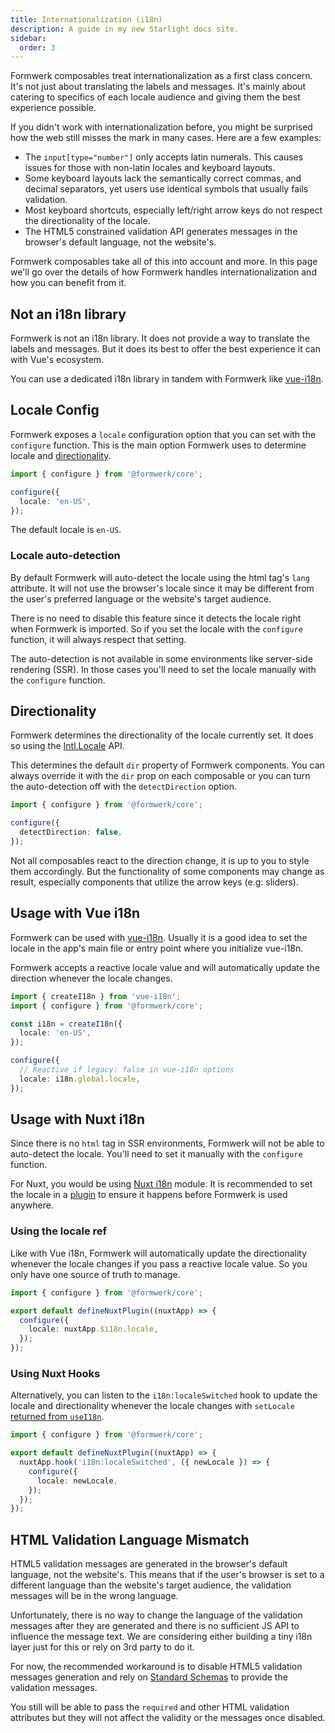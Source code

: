 ```yaml
---
title: Internationalization (i18n)
description: A guide in my new Starlight docs site.
sidebar:
  order: 3
---
```


Formwerk composables treat internationalization as a first class concern. It's not just about translating the labels and messages. It's mainly about catering to specifics of each locale audience and giving them the best experience possible.

If you didn't work with internationalization before, you might be surprised how the web still misses the mark in many cases. Here are a few examples:

- The `input[type="number"]` only accepts latin numerals. This causes issues for those with non-latin locales and keyboard layouts.
- Some keyboard layouts lack the semantically correct commas, and decimal separators, yet users use identical symbols that usually fails validation.
- Most keyboard shortcuts, especially left/right arrow keys do not respect the directionality of the locale.
- The HTML5 constrained validation API generates messages in the browser's default language, not the website's.

Formwerk composables take all of this into account and more. In this page we'll go over the details of how Formwerk handles internationalization and how you can benefit from it.

## Not an i18n library

Formwerk is not an i18n library. It does not provide a way to translate the labels and messages. But it does its best to offer the best experience it can with Vue's ecosystem.

You can use a dedicated i18n library in tandem with Formwerk like [vue-i18n](https://vue-i18n.intlify.dev/).

## Locale Config

Formwerk exposes a `locale` configuration option that you can set with the `configure` function. This is the main option Formwerk uses to determine locale and [directionality](#directionality).

```ts
import { configure } from '@formwerk/core';

configure({
  locale: 'en-US',
});
```

The default locale is `en-US`.

### Locale auto-detection

By default Formwerk will auto-detect the locale using the html tag's `lang` attribute. It will not use the browser's locale since it may be different from the user's preferred language or the website's target audience.

There is no need to disable this feature since it detects the locale right when Formwerk is imported. So if you set the locale with the `configure` function, it will always respect that setting.

The auto-detection is not available in some environments like server-side rendering (SSR). In those cases you'll need to set the locale manually with the `configure` function.

## Directionality

Formwerk determines the directionality of the locale currently set. It does so using the [Intl.Locale](https://developer.mozilla.org/en-US/docs/Web/JavaScript/Reference/Global_Objects/Intl/Locale) API.

This determines the default `dir` property of Formwerk components. You can always override it with the `dir` prop on each composable or you can turn the auto-detection off with the `detectDirection` option.

```ts
import { configure } from '@formwerk/core';

configure({
  detectDirection: false,
});
```

Not all composables react to the direction change, it is up to you to style them accordingly. But the functionality of some components may change as result, especially components that utilize the arrow keys (e.g: sliders).

## Usage with Vue i18n

Formwerk can be used with [vue-i18n](https://vue-i18n.intlify.dev/). Usually it is a good idea to set the locale in the app's main file or entry point where you initialize vue-i18n.

Formwerk accepts a reactive locale value and will automatically update the direction whenever the locale changes.

```ts
import { createI18n } from 'vue-i18n';
import { configure } from '@formwerk/core';

const i18n = createI18n({
  locale: 'en-US',
});

configure({
  // Reactive if legacy: false in vue-i18n options
  locale: i18n.global.locale,
});
```

## Usage with Nuxt i18n

Since there is no `html` tag in SSR environments, Formwerk will not be able to auto-detect the locale. You'll need to set it manually with the `configure` function.

For Nuxt, you would be using [Nuxt i18n](https://i18n.nuxtjs.org/) module. It is recommended to set the locale in a [plugin](https://nuxt.com/docs/guide/directory-structure/plugins) to ensure it happens before Formwerk is used anywhere.

### Using the locale ref

Like with Vue i18n, Formwerk will automatically update the directionality whenever the locale changes if you pass a reactive locale value. So you only have one source of truth to manage.

```ts
import { configure } from '@formwerk/core';

export default defineNuxtPlugin((nuxtApp) => {
  configure({
    locale: nuxtApp.$i18n.locale,
  });
});
```

### Using Nuxt Hooks

Alternatively, you can listen to the `i18n:localeSwitched` hook to update the locale and directionality whenever the locale changes with `setLocale` [returned from `useI18n`](https://i18n.nuxtjs.org/docs/guide/lang-switcher).

```ts
import { configure } from '@formwerk/core';

export default defineNuxtPlugin((nuxtApp) => {
  nuxtApp.hook('i18n:localeSwitched', ({ newLocale }) => {
    configure({
      locale: newLocale,
    });
  });
});
```

## HTML Validation Language Mismatch

HTML5 validation messages are generated in the browser's default language, not the website's. This means that if the user's browser is set to a different language than the website's target audience, the validation messages will be in the wrong language.

Unfortunately, there is no way to change the language of the validation messages after they are generated and there is no sufficient JS API to influence the message text. We are considering either building a tiny i18n layer just for this or rely on 3rd party to do it.

For now, the recommended workaround is to disable HTML5 validation messages generation and rely on [Standard Schemas](/guides/forms/validation#standard-schema-validation) to provide the validation messages.

You still will be able to pass the `required` and other HTML validation attributes but they will not affect the validity or the messages once disabled.
